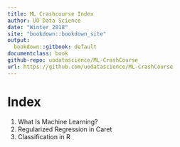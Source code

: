 ```yaml
---
title: ML Crashcourse Index
author: UO Data Science
date: "Winter 2018"
site: "bookdown::bookdown_site"
output:
  bookdown::gitbook: default
documentclass: book
github-repo: uodatascience/ML-CrashCourse
url: https://github.com/uodatascience/ML-CrashCourse
---
```

# Index
1. What Is Machine Learning?
2. Regularized Regression in Caret
3. Classification in R